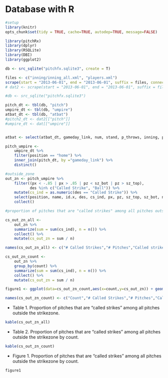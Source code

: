  
# Database with R


```r
#setup
library(knitr)
opts_chunk$set(tidy = TRUE, cache=TRUE, autodep=TRUE, message=FALSE)
```


```r
library(pitchRx)
library(dplyr)
library(RSQLite)
library(DBI)
library(ggplot2)

db <- src_sqlite("pitchfx.sqlite3", create = T)

files <- c("inning/inning_all.xml", "players.xml")
scrape(start = "2013-06-01", end = "2013-06-01", suffix = files, connect = db$con)
# dat2 <- scrape(start = "2013-06-01", end = "2013-06-01", suffix = files)

#db <- src_sqlite("pitchfx.sqlite3")

pitch_dt <- tbl(db, "pitch")
umpire_dt <- tbl(db, "umpire")
atbat_dt <- tbl(db, "atbat")
#pitch2_dt <- dat2[["pitch"]]
#umpire_dt <- dat[["umpire"]]


atbat <- select(atbat_dt, gameday_link, num, stand, p_throws, inning, pitcher_name)

pitch_umpire <- 
    umpire_dt %>%
    filter(position == "home") %>%
    inner_join(pitch_dt, by ="gameday_link") %>%
    distinct()

#outside_zone
out_zn <- pitch_umpire %>%
    filter((px < -.85 | px > .85 | pz < sz_bot | pz > sz_top), 
           des %in% c("Called Strike", "Ball")) %>%
    mutate(cs_ind = as.numeric(des == "Called Strike")) %>%
    select(position, name, id.x, des, cs_ind, px, pz, sz_top, sz_bot, num, count, gameday_link) %>%
    collect()

#proportion of pitches that are "called strikes" among all pitches outside the strikezone.

cs_out_zn_all <-
    out_zn %>%
    summarize(sum = sum(cs_ind), n = n()) %>%
    collect() %>%
    mutate(cs_out_zn = sum / n)

names(cs_out_zn_all) <- c("# Called Strikes","# Pitches","Called strikes %")

cs_out_zn_count <-
    out_zn %>%
    group_by(count) %>%
    summarize(sum = sum(cs_ind), n = n()) %>%
    collect() %>%
    mutate(cs_out_zn = sum / n)

figure1 <- ggplot(data=cs_out_zn_count,aes(x=count,y=cs_out_zn)) + geom_point(color = "blue", size = 4) + ylab("Probalilities by count") + theme_bw()

names(cs_out_zn_count) <- c("Count","# Called Strikes","# Pitches","Called strikes %")
```


* Table 1. Proportion of pitches that are "called strikes" among all pitches outside the strikezone.
```r
kable(cs_out_zn_all)
```

* Table 2. Proportion of pitches that are "called strikes" among all pitches outside the strikezone by count.
```r
kable(cs_out_zn_count)
```

* Figure 1. Proportion of pitches that are "called strikes" among all pitches outside the strikezone by count.

```r
figure1
```
